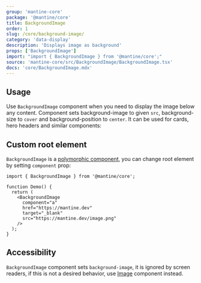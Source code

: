 ```yaml
---
group: 'mantine-core'
package: '@mantine/core'
title: BackgroundImage
order: 1
slug: /core/background-image/
category: 'data-display'
description: 'Displays image as background'
props: ['BackgroundImage']
import: "import { BackgroundImage } from '@mantine/core';"
source: 'mantine-core/src/BackgroundImage/BackgroundImage.tsx'
docs: 'core/BackgroundImage.mdx'
---
```



## Usage

Use `BackgroundImage` component when you need to display the image below any content.
Component sets background-image to given `src`, background-size to `cover` and background-position to `center`.
It can be used for cards, hero headers and similar components:

<Demo data={BackgroundImageDemos.usage} />

## Custom root element

`BackgroundImage` is a [polymorphic component](/guides/polymorphic/), you can change root element by setting `component` prop:

```tsx
import { BackgroundImage } from '@mantine/core';

function Demo() {
  return (
    <BackgroundImage
      component="a"
      href="https://mantine.dev"
      target="_blank"
      src="https://mantine.dev/image.png"
    />
  );
}
```

## Accessibility

`BackgroundImage` component sets `background-image`, it is ignored by screen readers,
if this is not a desired behavior, use [Image](/core/image/) component instead.
